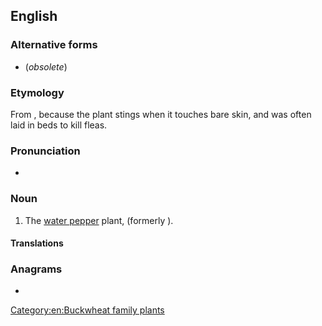 ==English==

===Alternative forms===
* {{l|en|arsmart}} (''obsolete'')

===Etymology===
From {{compound|en|arse|smart}}, because the plant stings when it touches bare skin, and was often laid in beds to kill fleas.

===Pronunciation===
* {{IPA|en|/ˈɑːsmɑːt/}}

===Noun===
{{en-noun|-}}

# The [[water pepper]] plant, {{taxlink|Persicaria hydropiper|species|noshow=1}} (formerly {{taxlink|Polygonum hydropiper|species|noshow=1}}).

====Translations====
{{trans-see|hydropiper}}

===Anagrams===
* {{anagrams|en|a=aaemrrsst|Satmarers|smart arse|smart-arse|smartarse}}

[[Category:en:Buckwheat family plants]]